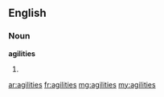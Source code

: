 ==English==

===Noun===
'''agilities'''
# {{plural of|agility}}

[[ar:agilities]]
[[fr:agilities]]
[[mg:agilities]]
[[my:agilities]]